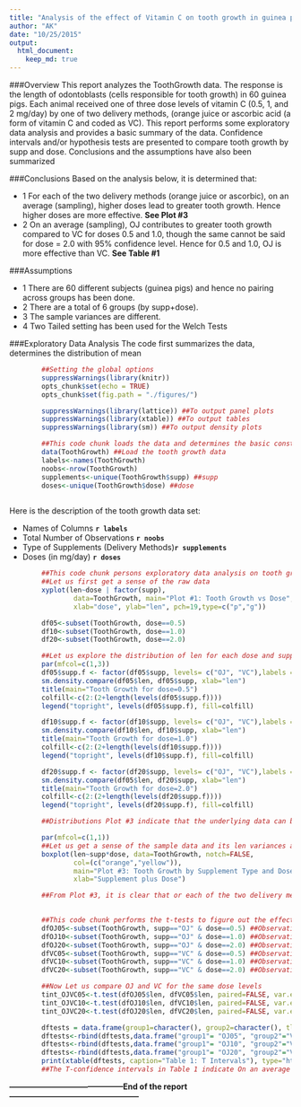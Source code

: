 ```yaml
---
title: "Analysis of the effect of Vitamin C on tooth growth in guinea pigs"
author: "AK"
date: "10/25/2015"
output: 
  html_document:
    keep_md: true
---
```

###Overview
This report analyzes the ToothGrowth data. The response is the length of odontoblasts (cells responsible for tooth growth) in 60 guinea pigs. Each animal received one of three dose levels of vitamin C (0.5, 1, and 2 mg/day) by one of two delivery methods, (orange juice or ascorbic acid (a form of vitamin C and coded as VC). This report performs some exploratory data analysis and provides a basic summary of the data. Confidence intervals and/or hypothesis tests are presented to compare tooth growth by supp and dose. Conclusions and the assumptions have also been summarized 

###Conclusions
Based on the analysis below, it is determined that: 

- 1 For each of the two delivery methods (orange juice or ascorbic), on an average (sampling), higher doses lead to greater tooth growth. Hence higher doses are more effective. **See Plot #3**
- 2 On an average (sampling), OJ contributes to greater tooth growth compared to VC for doses 0.5 and 1.0, though the same cannot be said for dose = 2.0 with 95% confidence level. Hence for 0.5 and 1.0, OJ is more effective than VC. **See Table #1**

###Assumptions

- 1 There are 60 different subjects (guinea pigs) and hence no pairing across groups has been done.
- 2 There are a total of 6 groups (by supp+dose).
- 3 The sample variances are different.
- 4 Two Tailed setting has been used for the Welch Tests

###Exploratory Data Analysis
The code first summarizes the data, determines the distribution of mean

```r
        ##Setting the global options
        suppressWarnings(library(knitr))
        opts_chunk$set(echo = TRUE)
        opts_chunk$set(fig.path = "./figures/")   

        suppressWarnings(library(lattice)) ##To output panel plots
        suppressWarnings(library(xtable)) ##To output tables
        suppressWarnings(library(sm)) ##To output density plots
```

```r

        ##This code chunk loads the data and determines the basic construct of it.
        data(ToothGrowth) ##Load the tooth growth data
        labels<-names(ToothGrowth)
        noobs<-nrow(ToothGrowth)
        supplements<-unique(ToothGrowth$supp) ##supp
        doses<-unique(ToothGrowth$dose) ##dose
                
```
Here is the description of the tooth growth data set: 

- Names of Columns **`r labels`** 
- Total Number of Observations **`r noobs`** 
- Type of Supplements (Delivery Methods)**`r supplements`**
- Doses (in mg/day) **`r doses`**

```r

        ##This code chunk persons exploratory data analysis on tooth growth.
        ##Let us first get a sense of the raw data
        xyplot(len~dose | factor(supp),
                data=ToothGrowth, main="Plot #1: Tooth Growth vs Dose",  
                xlab="dose", ylab="len", pch=19,type=c("p","g"))

        df05<-subset(ToothGrowth, dose==0.5)
        df10<-subset(ToothGrowth, dose==1.0)
        df20<-subset(ToothGrowth, dose==2.0)

        ##Let us explore the distribution of len for each dose and supp
        par(mfcol=c(1,3))
        df05$supp.f <- factor(df05$supp, levels= c("OJ", "VC"),labels = c("OJ", "VC"))
        sm.density.compare(df05$len, df05$supp, xlab="len")
        title(main="Tooth Growth for dose=0.5")
        colfill<-c(2:(2+length(levels(df05$supp.f)))) 
        legend("topright", levels(df05$supp.f), fill=colfill)

        df10$supp.f <- factor(df10$supp, levels= c("OJ", "VC"),labels = c("OJ", "VC"))
        sm.density.compare(df10$len, df10$supp, xlab="len")
        title(main="Tooth Growth for dose=1.0")
        colfill<-c(2:(2+length(levels(df10$supp.f)))) 
        legend("topright", levels(df10$supp.f), fill=colfill)

        df20$supp.f <- factor(df20$supp, levels= c("OJ", "VC"),labels = c("OJ", "VC"))
        sm.density.compare(df05$len, df20$supp, xlab="len")
        title(main="Tooth Growth for dose=2.0")
        colfill<-c(2:(2+length(levels(df20$supp.f)))) 
        legend("topright", levels(df20$supp.f), fill=colfill)

        ##Distributions Plot #3 indicate that the underlying data can be statistically analyzed with various methods

        par(mfcol=c(1,1))
        ##Let us get a sense of the sample data and its len variances across supp+dose
        boxplot(len~supp*dose, data=ToothGrowth, notch=FALSE, 
                col=(c("orange","yellow")),
                main="Plot #3: Tooth Growth by Supplement Type and Dose", 
                xlab="Supplement plus Dose")

        ##From Plot #3, it is clear that or each of the two delivery methods (orange juice or ascorbic), on an average (sampling), higher doses lead to greater tooth growth. But we need to run the t tests to figure out the effect of OJ vs VC given a certain dose
                        
```

```r

        ##This code chunk performs the t-tests to figure out the effect of OJ vs VC given a certain dose
        dfOJ05<-subset(ToothGrowth, supp=="OJ" & dose==0.5) ##Observations = 10
        dfOJ10<-subset(ToothGrowth, supp=="OJ" & dose==1.0) ##Observations = 10
        dfOJ20<-subset(ToothGrowth, supp=="OJ" & dose==2.0) ##Observations = 10
        dfVC05<-subset(ToothGrowth, supp=="VC" & dose==0.5) ##Observations = 10
        dfVC10<-subset(ToothGrowth, supp=="VC" & dose==1.0) ##Observations = 10
        dfVC20<-subset(ToothGrowth, supp=="VC" & dose==2.0) ##Observations = 10

        ##Now Let us compare OJ and VC for the same dose levels
        tint_OJVC05<-t.test(dfOJ05$len, dfVC05$len, paired=FALSE, var.equal=FALSE)$conf.int
        tint_OJVC10<-t.test(dfOJ10$len, dfVC10$len, paired=FALSE, var.equal=FALSE)$conf.int
        tint_OJVC20<-t.test(dfOJ20$len, dfVC20$len, paired=FALSE, var.equal=FALSE)$conf.int

        dftests = data.frame(group1=character(), group2=character(), tlow=numeric(), thigh=numeric())
        dftests<-rbind(dftests,data.frame("group1"= "OJ05", "group2"="VC05", "tlow"=tint_OJVC05[1], "thigh"=tint_OJVC05[2]))
        dftests<-rbind(dftests,data.frame("group1"= "OJ10", "group2"="VC10", "tlow"=tint_OJVC10[1], "thigh"=tint_OJVC10[2]))
        dftests<-rbind(dftests,data.frame("group1"= "OJ20", "group2"="VC20", "tlow"=tint_OJVC20[1], "thigh"=tint_OJVC20[2]))
        print(xtable(dftests, caption="Table 1: T Intervals"), type="html")
        ##The T-confidence intervals in Table 1 indicate On an average (sampling), OJ contributes to greater tooth growth compared to VC for doses 0.5 and 1.0, though the same cannot be said for dose = 2.0 with 95% confidence level.

```
**--------------------------------------------End of the report--------------------------------------------------**